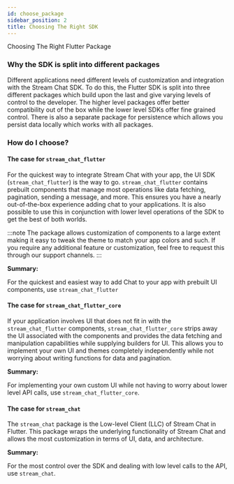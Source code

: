 ```yaml
---
id: choose_package
sidebar_position: 2
title: Choosing The Right SDK
---
```


Choosing The Right Flutter Package

### Why the SDK is split into different packages

Different applications need different levels of customization and integration with the Stream Chat SDK.
To do this, the Flutter SDK is split into three different packages which build upon the last and give
varying levels of control to the developer. The higher level packages offer better compatibility out of the
box while the lower level SDKs offer fine grained control. There is also a separate package for persistence
which allows you persist data locally which works with all packages.

### How do I choose?

#### The case for `stream_chat_flutter`

For the quickest way to integrate Stream Chat with your app, the UI SDK (`stream_chat_flutter`) is the
way to go. `stream_chat_flutter` contains prebuilt components that manage most operations like data
fetching, pagination, sending a message, and more. This ensures you have a nearly out-of-the-box
experience adding chat to your applications. It is also possible to use this in conjunction with
lower level operations of the SDK to get the best of both worlds.

:::note
The package allows customization of components to a large extent making it easy to tweak the theme
to match your app colors and such. If you require any additional feature or customization, feel free
to request this through our support channels.
:::

<b>Summary:</b>

For the quickest and easiest way to add Chat to your app with prebuilt UI components, use `stream_chat_flutter`


#### The case for `stream_chat_flutter_core`

If your application involves UI that does not fit in with the `stream_chat_flutter` components, `stream_chat_flutter_core`
strips away the UI associated with the components and provides the data fetching and manipulation
capabilities while supplying builders for UI. This allows you to implement your own UI and themes
completely independently while not worrying about writing functions for data and pagination.

<b>Summary:</b>

For implementing your own custom UI while not having to worry about lower level API calls, use `stream_chat_flutter_core`.

#### The case for `stream_chat`

The `stream_chat` package is the Low-level Client (LLC) of Stream Chat in Flutter. This package wraps
the underlying functionality of Stream Chat and allows the most customization in terms of UI, data,
and architecture.

<b>Summary:</b>

For the most control over the SDK and dealing with low level calls to the API, use `stream_chat`.
